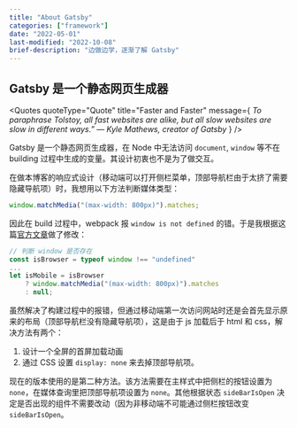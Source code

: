 ```yaml
---
title: "About Gatsby"
categories: ["framework"]
date: "2022-05-01"
last-modified: "2022-10-08"
brief-description: "边做边学，逐渐了解 Gatsby"
---
```



## Gatsby 是一个静态网页生成器

<Quotes
    quoteType="Quote"
    title="Faster and Faster"
    message={
        <i>
            To paraphrase Tolstoy, all fast websites are alike, but all slow
            websites are slow in different ways.” — Kyle Mathews, creator of
            Gatsby
        </i>
    }
/>

Gatsby 是一个静态网页生成器，在 Node 中无法访问 `document`, `window` 等不在 building 过程中生成的变量。其设计初衷也不是为了做交互。

在做本博客的响应式设计（移动端可以打开侧栏菜单，顶部导航栏由于太挤了需要隐藏导航项）时，我想用以下方法判断媒体类型：

```js
window.matchMedia("(max-width: 800px)").matches;
```

因此在 build 过程中，webpack 报 `window is not defined` 的错。于是我根据这篇[官方文章](https://www.gatsbyjs.com/docs/debugging-html-builds/)做了修改：

```js
// 判断 window 是否存在
const isBrowser = typeof window !== "undefined"
...
let isMobile = isBrowser
    ? window.matchMedia("(max-width: 800px)").matches
    : null;
```

虽然解决了构建过程中的报错，但通过移动端第一次访问网站时还是会首先显示原来的布局（顶部导航栏没有隐藏导航项），这是由于 js 加载后于 html 和 css，解决方法有两个：

1. 设计一个全屏的首屏加载动画
2. 通过 CSS 设置 `display: none` 来去掉顶部导航项。

现在的版本使用的是第二种方法。该方法需要在主样式中把侧栏的按钮设置为 `none`，在媒体查询里把顶部导航项设置为 `none`。其他根据状态 `sideBarIsOpen` 决定是否出现的组件不需要改动（因为非移动端不可能通过侧栏按钮改变 `sideBarIsOpen`。
